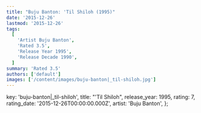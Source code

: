 ```yaml
---
title: "Buju Banton: 'Til Shiloh (1995)"
date: '2015-12-26'
lastmod: '2015-12-26'
tags:
  [
    'Artist Buju Banton',
    'Rated 3.5',
    'Release Year 1995',
    'Release Decade 1990',
  ]
summary: 'Rated 3.5'
authors: ['default']
images: ['/content/images/buju-banton|_til-shiloh.jpg']
---
```


  key: 'buju-banton|_til-shiloh',
  title: "'Til Shiloh",
  release_year: 1995,
  rating: 7,
  rating_date: '2015-12-26T00:00:00.000Z',
  artist: 'Buju Banton',
};

<MusicRating data={data} />
